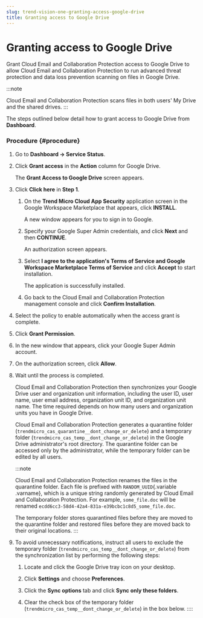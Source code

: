 ```yaml
---
slug: trend-vision-one-granting-access-google-drive
title: Granting access to Google Drive
---
```

# Granting access to Google Drive

Grant Cloud Email and Collaboration Protection access to Google Drive to allow Cloud Email and Collaboration Protection to run advanced threat protection and data loss prevention scanning on files in Google Drive.

:::note

Cloud Email and Collaboration Protection scans files in both users' My Drive and the shared drives.
:::

The steps outlined below detail how to grant access to Google Drive from **Dashboard**.

### Procedure {#procedure}

1.  Go to **Dashboard → Service Status**.

2.  Click **Grant access** in the **Action** column for Google Drive.

    The **Grant Access to Google Drive** screen appears.

3.  Click **Click here** in **Step 1**.

    1.  On the **Trend Micro Cloud App Security** application screen in the Google Workspace Marketplace that appears, click **INSTALL**.

        A new window appears for you to sign in to Google.

    2.  Specify your Google Super Admin credentials, and click **Next** and then **CONTINUE**.

        An authorization screen appears.

    3.  Select **I agree to the application's Terms of Service and Google Workspace Marketplace Terms of Service** and click **Accept** to start installation.

        The application is successfully installed.

    4.  Go back to the Cloud Email and Collaboration Protection management console and click **Confirm Installation**.

4.  Select the policy to enable automatically when the access grant is complete.

5.  Click **Grant Permission**.

6.  In the new window that appears, click your Google Super Admin account.

7.  On the authorization screen, click **Allow**.

8.  Wait until the process is completed.

    Cloud Email and Collaboration Protection then synchronizes your Google Drive user and organization unit information, including the user ID, user name, user email address, organization unit ID, and organization unit name. The time required depends on how many users and organization units you have in Google Drive.

    Cloud Email and Collaboration Protection generates a quarantine folder (`trendmicro_cas_quarantine__dont_change_or_delete`) and a temporary folder (`trendmicro_cas_temp__dont_change_or_delete`) in the Google Drive administrator's root directory. The quarantine folder can be accessed only by the administrator, while the temporary folder can be edited by all users.

    :::note

    Cloud Email and Collaboration Protection renames the files in the quarantine folder. Each file is prefixed with `RANDOM_UUID`{.variable .varname}, which is a unique string randomly generated by Cloud Email and Collaboration Protection. For example, `some_file.doc` will be renamed `ecdd6cc3-58d4-42a4-831a-e39bcbc1c8d5_some_file.doc`.

    The temporary folder stores quarantined files before they are moved to the quarantine folder and restored files before they are moved back to their original locations.
    :::

9.  To avoid unnecessary notifications, instruct all users to exclude the temporary folder (`trendmicro_cas_temp__dont_change_or_delete`) from the synchronization list by performing the following steps:

    1.  Locate and click the Google Drive tray icon on your desktop.

    2.  Click **Settings** and choose **Preferences**.

    3.  Click the **Sync options** tab and click **Sync only these folders**.

    4.  Clear the check box of the temporary folder (`trendmicro_cas_temp__dont_change_or_delete`) in the box below.
::::
